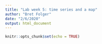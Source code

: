 ```yaml
---
title: "Lab week 5: time series and a map"
author: "Bret Folger"
date: "2/6/2020"
output: html_document
---
```


```r
knitr::opts_chunk$set(echo = TRUE)
```


